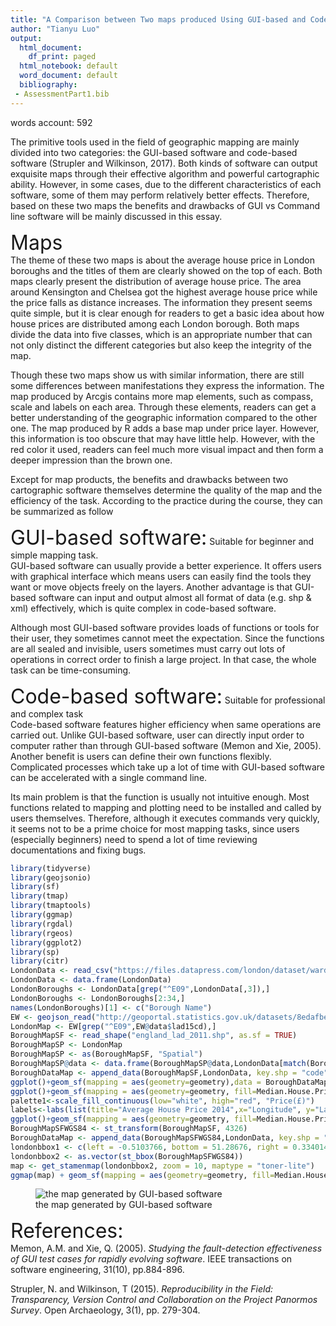 ```yaml
---
title: "A Comparison between Two maps produced Using GUI-based and Code-based Software"
author: "Tianyu Luo"
output:
  html_document:
    df_print: paged
  html_notebook: default
  word_document: default
  bibliography: 
 - AssessmentPart1.bib
---
```

words account: 592

The primitive tools used in the field of geographic mapping are mainly divided into two categories: the GUI-based software and code-based software (Strupler and Wilkinson, 2017). Both kinds of software can output exquisite maps through their effective algorithm and powerful cartographic ability. However, in some cases, due to the different characteristics of each software, some of them may perform relatively better effects. Therefore, based on these two maps the benefits and drawbacks of GUI vs Command line software will be mainly discussed in this essay.

<font size = 6>Maps</font>  
The theme of these two maps is about the average house price in London boroughs and the titles of them are clearly showed on the top of each. Both maps clearly present the distribution of average house price. The area around Kensington and Chelsea got the highest average house price while the price falls as distance increases. The information they present seems quite simple, but it is clear enough for readers to get a basic idea about how house prices are distributed among each London borough. Both maps divide the data into five classes, which is an appropriate number that can not only distinct the different categories but also keep the integrity of the map. 

Though these two maps show us with similar information, there are still some differences between manifestations they express the information. The map produced by Arcgis contains more map elements, such as compass, scale and labels on each area. Through these elements, readers can get a better understanding of the geographic information compared to the other one. The map produced by R adds a base map under price layer. However, this information is too obscure that may have little help. However, with the red color it used, readers can feel much more visual impact and then form a deeper impression than the brown one.

Except for map products, the benefits and drawbacks between two cartographic software themselves determine the quality of the map and the efficiency of the task. According to the practice during the course, they can be summarized as follow

<font size = 6>GUI-based software:</font> Suitable for beginner and simple mapping task.  
GUI-based software can usually provide a better experience. It offers users with graphical interface which means users can easily find the tools they want or move objects freely on the layers. Another advantage is that GUI-based software can input and output almost all format of data (e.g. shp & xml) effectively, which is quite complex in code-based software.

Although most GUI-based software provides loads of functions or tools for their user, they sometimes cannot meet the expectation. Since the functions are all sealed and invisible, users sometimes must carry out lots of operations in correct order to finish a large project. In that case, the whole task can be time-consuming.

<font size = 6>Code-based software:</font> Suitable for professional and complex task  
Code-based software features higher efficiency when same operations are carried out. Unlike GUI-based software, user can directly input order to computer rather than through GUI-based software (Memon and Xie, 2005). Another benefit is users can define their own functions flexibly. Complicated processes which take up a lot of time with GUI-based software can be accelerated with a single command line.

Its main problem is that the function is usually not intuitive enough. Most functions related to mapping and plotting need to be installed and called by users themselves. Therefore, although it executes commands very quickly, it seems not to be a prime choice for most mapping tasks, since users (especially beginners) need to spend a lot of time reviewing documentations and fixing bugs. 

```r
library(tidyverse)
library(geojsonio)
library(sf)
library(tmap)
library(tmaptools)
library(ggmap)
library(rgdal)
library(rgeos)
library(ggplot2)
library(sp)
library(citr)
LondonData <- read_csv("https://files.datapress.com/london/dataset/ward-profiles-and-atlas/2015-09-24T14:21:24/ward-profiles-excel-version.csv", na = "n/a")
LondonData <- data.frame(LondonData)
LondonBoroughs <- LondonData[grep("^E09",LondonData[,3]),]
LondonBoroughs <- LondonBoroughs[2:34,]
names(LondonBoroughs)[1] <- c("Borough Name")
EW <- geojson_read("http://geoportal.statistics.gov.uk/datasets/8edafbe3276d4b56aec60991cbddda50_2.geojson", what = "sp")
LondonMap <- EW[grep("^E09",EW@data$lad15cd),]
BoroughMapSF <- read_shape("england_lad_2011.shp", as.sf = TRUE)
BoroughMapSP <- LondonMap
BoroughMapSP <- as(BoroughMapSF, "Spatial")
BoroughMapSP@data <- data.frame(BoroughMapSP@data,LondonData[match(BoroughMapSP@data[,"code"],LondonData[,"New.code"]),])
BoroughDataMap <- append_data(BoroughMapSF,LondonData, key.shp = "code", key.data = "New.code", ignore.duplicates = TRUE)
ggplot()+geom_sf(mapping = aes(geometry=geometry),data = BoroughDataMap)+theme_minimal()
ggplot()+geom_sf(mapping = aes(geometry=geometry, fill=Median.House.Price...U.00A3.....2014),data = BoroughDataMap)+theme_minimal()
palette1<-scale_fill_continuous(low="white", high="red", "Price(£)")
labels<-labs(list(title="Average House Price 2014",x="Longitude", y="Latitude"))
ggplot()+geom_sf(mapping = aes(geometry=geometry, fill=Median.House.Price...U.00A3.....2014),data = BoroughDataMap)+theme_minimal()+palette1+labels
BoroughMapSFWGS84 <- st_transform(BoroughMapSF, 4326)
BoroughDataMap <- append_data(BoroughMapSFWGS84,LondonData, key.shp = "code", key.data = "New.code", ignore.duplicates = TRUE)
londonbbox1 <- c(left = -0.5103766, bottom = 51.28676, right = 0.3340146, top = 51.69187)
londonbbox2 <- as.vector(st_bbox(BoroughMapSFWGS84))
map <- get_stamenmap(londonbbox2, zoom = 10, maptype = "toner-lite")
ggmap(map) + geom_sf(mapping = aes(geometry=geometry, fill=Median.House.Price...U.00A3.....2014),data = BoroughDataMap, inherit.aes = FALSE,alpha=0.7)+theme_minimal()+palette1+labels
```
![the map generated by GUI-based software](GUI-based generated.png)

<font size = 6>References:</font>  
Memon, A.M. and Xie, Q. (2005). *Studying the fault-detection effectiveness of GUI test cases for rapidly evolving software*. IEEE transactions on software engineering, 31(10), pp.884-896.

Strupler, N. and Wilkinson, T (2015). *Reproducibility in the Field: Transparency, Version Control and Collaboration on the Project Panormos Survey*. Open Archaeology, 3(1), pp. 279-304.
